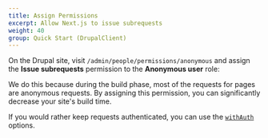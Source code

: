 ```yaml
---
title: Assign Permissions
excerpt: Allow Next.js to issue subrequests
weight: 40
group: Quick Start (DrupalClient)
---
```


On the Drupal site, visit `/admin/people/permissions/anonymous` and assign the **Issue subrequests** permission to the **Anonymous user** role:

We do this because during the build phase, most of the requests for pages are anonymous requests. By assigning this permission, you can significantly decrease your site's build time.

If you would rather keep requests authenticated, you can use the [`withAuth`](/docs/client/configuration#withauth) options.
